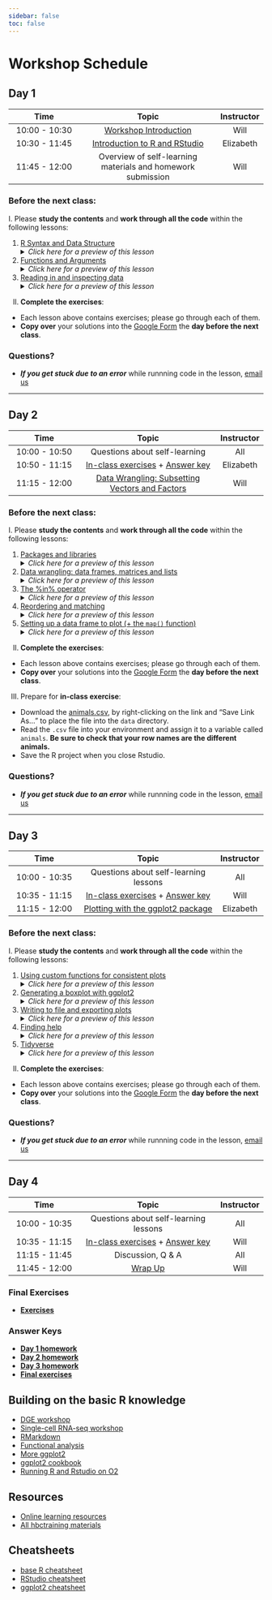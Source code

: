 ```yaml
---
sidebar: false
toc: false
---
```


# Workshop Schedule

## Day 1

| Time            |  Topic  | Instructor |
|:------------------------:|:------------------------------------------------:|:--------:|
| 10:00 - 10:30 | [Workshop Introduction](../lectures/workshop_intro_slides.pdf) | Will |
| 10:30 - 11:45 | [Introduction to R and RStudio](01_introR-R-and-RStudio.qmd) | Elizabeth |
| 11:45 - 12:00 | Overview of self-learning materials and homework submission | Will  |

### Before the next class:

I. Please **study the contents** and **work through all the code** within the following lessons:

   1. [R Syntax and Data Structure](02_introR-syntax-and-data-structures.qmd)
      <details>
       <summary><i>Click here for a preview of this lesson</i></summary>
         <br>In order to utilize R effectively, you will need to understand what types of data you can use in R and also how you can store data in "objects" or "variables". <br><br>This lesson will cover:<br>
             - Assigning a value to a object<br>
             - What types of information can you store in R<br>
             - What are the different objects that you can use to store data in R<br><br>
        </details>
   
   2. [Functions and Arguments](03_introR-functions-and-arguments.qmd)
      <details>
       <summary><i>Click here for a preview of this lesson</i></summary>
         <br>Functions are the basic "commands" used in R to get something done. To use functions (denoted by function_name followed by "()"), one has to enter some information within the parenthesis and optionally some arguments to change the default behavior of a function. 
         <br>You can also create your own functions! When you want to perform a task or a series of tasks more than once, creating a custom function is the best way to go. 
         <br><br>In this lesson you will explore:<br>
            - Using built-in functions<br>
            - Creating your own custom functions<br><br>
         </details>

   3. [Reading in and inspecting data](06_reading_and_data_inspection.qmd)
      <details>
       <summary><i>Click here for a preview of this lesson</i></summary>
         <br>When using R, it is almost a certainty that you will have to bring data into the R environment. <br><br>In this lesson you will learn:<br>
            - Reading different types (formats) of data<br>
            - Inspecting the contents and structure of the dataset once you have read it in<br><br>
        </details>

II. **Complete the exercises**:
   * Each lesson above contains exercises; please go through each of them.
   * **Copy over** your solutions into the [Google Form](https://docs.google.com/forms/d/e/1FAIpQLSfL04I7TVfs5At3n7OCLBieUsJ8nxZgjbO6mQQwCzKoBG1iLA/viewform?usp=sf_link) the **day before the next class**.
   
### Questions?
* ***If you get stuck due to an error*** while runnning code in the lesson, [email us](mailto:hbctraining@hsph.harvard.edu) 

---

## Day 2

| Time            |  Topic  | Instructor |
|:------------------------:|:------------------------------------------------:|:--------:|
| 10:00 - 10:50 | Questions about self-learning | All |
| 10:50 - 11:15 | [In-class exercises](../activities/Day2_activities.qmd) + [Answer key](../activities/Day2_activities_answer_key.R) | Elizabeth |
| 11:15 - 12:00 | [Data Wrangling: Subsetting Vectors and Factors](05_introR-data-wrangling.qmd) | Will |

### Before the next class:

I. Please **study the contents** and **work through all the code** within the following lessons:

   1. [Packages and libraries](04_introR_packages.qmd)
       <details>
         <summary><i>Click here for a preview of this lesson</i></summary>
           <br>Base R is incredibly powerful, but it cannot do everything. R has been built to encourage community involvement in expanding functionality. Thousands of supplemental add-ons, also called "packages" have been contributed by the community. Each package comprises of several functions that enable users to perform their desired analysis. <br><br>This lesson will cover:<br>
             - Descriptions of package repositories<br>
             - Installing a package<br>
             - Loading a package<br>
             - Accessing the documention for your installed packages and getting help<br><br>
         </details>
        
   2. [Data wrangling: data frames, matrices and lists](07_introR-data-wrangling2.qmd)
       <details>
         <summary><i>Click here for a preview of this lesson</i></summary>
           <br>In class we covered data wrangling (extracting/subsetting) information from single-dimensional objects (vectors, factors). The next step is to learn how to wrangle data in two-dimensional objects.<br><br>This lesson will cover:<br>
             - Examining and extracting values from two-dimensional data structures using indices, row names, or column names<br>
             - Retreiving information from lists<br><br>
         </details>

   3. [The %in% operator](08_identifying-matching-elements.qmd)
       <details>
         <summary><i>Click here for a preview of this lesson</i></summary>
           <br>Very often you will have to compare two vectors to figure out if, and which, values are common between them. The <code>%in%</code> operator can be used for this purpose.<br><br>This lesson will cover:<br>
             - Implementing the <code>%in%</code> operator to evaluate two vectors<br>
             - Distinguishing <code>%in%</code> from <code>==</code> and other logical operators<br>
             - Using <code>any()</code> and <code>all()</code> functions<br><br>
         </details>

   4. [Reordering and matching](09_reordering-to-match-datasets.qmd)
       <details>
         <summary><i>Click here for a preview of this lesson</i></summary>
           <br>Sometimes you will want to rearrange values within a vector (row names or column names). The <code>match()</code> function can be very powerful for this task.<br><br>This lesson will cover:<br>
             - Maunually rearranging values within a vector<br>
             - Implementing the <code>match()</code> function to automatically rearrange the values within a vector<br><br>
         </details>

   5. [Setting up a data frame to plot (+ the `map()` function)](10_setting_up_to_plot.qmd)
       <details>
         <summary><i>Click here for a preview of this lesson</i></summary>
           <br>We will be starting with visualization in the next class. To set up for this, you need to create a new metadata data frame with information from the counts data frame. You will need to use a function over every column within the counts data frame iteratively. You could do that manually, but it is error-prone; the <code>map()</code> family of functions makes this more efficient.<br><br>This lesson will cover:<br>
             - Utilizing <code>map_dbl()</code> to take the average of every column in a data frame<br>
             - Briefly discuss other functions within the <code>map()</code> family of functions<br>
             - Create a new data frame for plotting<br><br>
        </details>

II. **Complete the exercises**:
   * Each lesson above contains exercises; please go through each of them.
   * **Copy over** your solutions into the [Google Form](https://docs.google.com/forms/d/e/1FAIpQLSegEjBKDkK4TB7uhNfcBl6633hasPrGsYDnFuH683blpZNtfg/viewform?usp=sf_link) the **day before the next class**.

III. Prepare for **in-class exercise**:
   * Download the [animals.csv](https://raw.githubusercontent.com/hbctraining/Intro-to-R-flipped/master/data/animals.csv), by right-clicking on the link and "Save Link As..." to place the file into the `data` directory.
   * Read the `.csv` file into your environment and assign it to a variable called `animals`. **Be sure to check that your row names are the different animals.**
   * Save the R project when you close Rstudio.
   
### Questions?
* ***If you get stuck due to an error*** while runnning code in the lesson, [email us](mailto:hbctraining@hsph.harvard.edu) 

---

## Day 3

| Time            |  Topic  | Instructor |
|:------------------------:|:------------------------------------------------:|:--------:|
| 10:00 - 10:35 | Questions about self-learning lessons | All |
| 10:35 - 11:15 | [In-class exercises](../activities/Day3_activities.qmd) + [Answer key](../activities/Day3_activities_answer_key.R)| Will |
| 11:15 - 12:00 | [Plotting with the ggplot2 package](11_ggplot2.qmd) | Elizabeth |

### Before the next class:

I. Please **study the contents** and **work through all the code** within the following lessons:

   1. [Using custom functions for consistent plots](11b_Custom_Functions_ggplot2.qmd)
      <details>
        <summary><i>Click here for a preview of this lesson</i></summary>
          <br>When creating your plots in ggplot2 you may want to have consistent formatting (using <code>theme()</code> functions) across your plots, e.g. if you are generating plots for a manuscript. <br><br>This lesson will cover:<br>
            - Developing a custom function for creating consistently formatted plots<br>
        </details>
   2. [Generating a boxplot with ggplot2](12_boxplot_exercise.qmd)
        <details>
         <summary><i>Click here for a preview of this lesson</i></summary>
           <br>Previously, you created a scatterplot using ggplot2. However, ggplot2 can be used to create a very wide variety of plots. One of the other frequently used plots you can create with ggplot2 is a barplot.<br><br>This lesson will cover:<br>
              - Creating and customizing a barplot using ggplot2<br>
         </details>
   3. [Writing to file and exporting plots](13_exporting_data_and_plots.qmd)
         <details>
            <summary><i>Click here for a preview of this lesson</i></summary>
             <br>Now that you have completed some analysis in R, you will need to eventually export that work out of R/RStudio. R provides lots of flexibility in what and how you export your data and plots.<br><br>This lesson will cover:<br>
                - Exporting your figures from R using a variety of file formats<br>
                - Writing your data from R to a file<br>
          </details>
   4. [Finding help](14_finding_help.qmd)
         <details>
            <summary><i>Click here for a preview of this lesson</i></summary>
             <br>Hopefully, this course has given you the basic tools you need to be successful when using R. However, it would be impossible to cover every aspect of R and you will need to be able to troubleshoot future issues as they arise.<br><br>This lesson will cover:<br>
                - Suggestions for how to best ask for help<br>
                - Where to look for help<br>
          </details>
   6. [Tidyverse](15_tidyverse.qmd)
         <details>
            <summary><i>Click here for a preview of this lesson</i></summary>
             <br>The <a href="https://tidyverse.tidyverse.org/articles/paper.qmd">Tidyverse suite of integrated packages</a> are designed to work together to make common data science operations more user friendly. Tidyverse is becoming increasingly prevalent and it is necessary that R users are conversant in the basics of Tidyverse. We have already used two Tidyverse packages in this workshop (<code>ggplot2</code> and <code>purrr</code>) and in this lesson we will learn some key features from a few additional packages that make up Tidyverse. <br><br>This lesson will cover:<br>
                - Usage of pipes for connecting together multiple commands<br>
                - Tibbles for two-dimensional data storage<br>
                - Data wrangling within Tidyverse
          </details>

II. **Complete the exercises**:
   * Each lesson above contains exercises; please go through each of them.
   * **Copy over** your solutions into the [Google Form](https://docs.google.com/forms/d/e/1FAIpQLSdelYtXxCGQZOWd2T28REjU5NC_NS4n-HZte8OEgFXS6Q5wcA/viewform?usp=sf_link) the **day before the next class**.
   
### Questions?
* ***If you get stuck due to an error*** while runnning code in the lesson, [email us](mailto:hbctraining@hsph.harvard.edu) 

---

## Day 4

| Time            |  Topic  | Instructor |
|:------------------------:|:------------------------------------------------:|:--------:|
| 10:00 - 10:35 | Questions about self-learning lessons | All |
| 10:35 - 11:15 | [In-class exercises](../activities/Day4_activities.qmd) + [Answer key](../activities/Day4_activities_answer_key.R) | Will |
| 11:15 - 11:45 | Discussion, Q & A | All |
| 11:45 - 12:00 | [Wrap Up](../lectures/workshop_wrapup_slides.pdf) | Will |

### Final Exercises
* [**Exercises**](https://hbctraining.github.io/Intro-to-R/homework/Intro_to_R_hw.qmd)

### Answer Keys
* [**Day 1 homework**](../homework/day1_hw_answer-key.R)
* [**Day 2 homework**](../homework/day2_hw_answer-key.R)
* [**Day 3 homework**](../homework/day3_hw_answer-key.R)
* [**Final exercises**](https://hbctraining.github.io/Intro-to-R/homework/Intro_to_R_key.qmd)

## Building on the basic R knowledge
* [DGE workshop](https://hbctraining.github.io/DGE_workshop_salmon_online/)
* [Single-cell RNA-seq workshop](https://hbctraining.github.io/scRNA-seq_online/)
* [RMarkdown](https://hbctraining.github.io/Training-modules/Rmarkdown/)
* [Functional analysis](https://hbctraining.github.io/Training-modules/DGE-functional-analysis/)
* [More ggplot2](https://hbctraining.github.io/publication_perfect/)
* [ggplot2 cookbook](http://www.cookbook-r.com/Graphs/)
* [Running R and Rstudio on O2](https://harvardmed.atlassian.net/wiki/spaces/O2/pages/1623425967/RStudio+on+O2)

## Resources
* [Online learning resources](https://hbctraining.github.io/bioinformatics_online/lists/online_trainings.qmd)
* [All hbctraining materials](https://hbctraining.github.io/main)

## Cheatsheets
* [base R cheatsheet](../cheatsheets/base-r.pdf)
* [RStudio cheatsheet](../cheatsheets/rstudio-ide.pdf)
* [ggplot2 cheatsheet](../cheatsheets/data-visualization-2.1.pdf)
